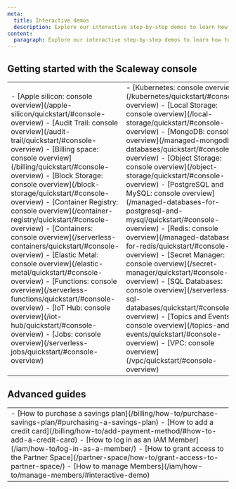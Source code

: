 ```yaml
---
meta:
  title: Interactive demos
  description: Explore our interactive step-by-step demos to learn how to use the Scaleway console and products.
content:
  paragraph: Explore our interactive step-by-step demos to learn how to use the Scaleway console and products.
---
```


<ProductHeader
  productName="Interactive demos"
  productLogo="generic"
  description="Take a tour of the Scaleway console with interactive demos. Our step-by-step previews help you explore the interface and discover our products and features."
/>

## Getting started with the Scaleway console

<Grid>
    <Card
      title="Scaleway console tour"
      url="/account/quickstart/#console-overview"
      label="See demo"
    />
    <Card
      title="Adding a credit card"
      url="/billing/how-to/add-payment-method/#how-to-add-a-credit-card"
      label="See demo"
    />
    <Card
      title="Log in as an IAM Member"
      url="/iam/how-to/log-in-as-a-member/"
      label="See demo"
    />
</Grid>

<table>
  <tbody>
    <tr>
      <td>
      - [Apple silicon: console overview](/apple-silicon/quickstart/#console-overview)
      - [Audit Trail: console overview](/audit-trail/quickstart/#console-overview)
      - [Billing space: console overview](/billing/quickstart/#console-overview)
      - [Block Storage: console overview](/block-storage/quickstart/#console-overview)
      - [Container Registry: console overview](/container-registry/quickstart/#console-overview)
      - [Containers: console overview](/serverless-containers/quickstart/#console-overview)
      - [Elastic Metal: console overview](/elastic-metal/quickstart/#console-overview)
      - [Functions: console overview](/serverless-functions/quickstart/#console-overview)
      - [IoT Hub: console overview](/iot-hub/quickstart/#console-overview)
      - [Jobs: console overview](/serverless-jobs/quickstart/#console-overview)
      </td>
      <td>
      - [Kubernetes: console overview](/kubernetes/quickstart/#console-overview)
      - [Local Storage: console overview](/local-storage/quickstart/#console-overview)
      - [MongoDB: console overview](/managed-mongodb-databases/quickstart/#console-overview)
      - [Object Storage: console overview](/object-storage/quickstart/#console-overview)
      - [PostgreSQL and MySQL: console overview](/managed-databases-for-postgresql-and-mysql/quickstart/#console-overview)
      - [Redis: console overview](/managed-databases-for-redis/quickstart/#console-overview)
      - [Secret Manager: console overview](/secret-manager/quickstart/#console-overview)
      - [SQL Databases: console overview](/serverless-sql-databases/quickstart/#console-overview)
      - [Topics and Events: console overview](/topics-and-events/quickstart/#console-overview)
      - [VPC: console overview](/vpc/quickstart/#console-overview)
      </td>
    </tr>
  </tbody>
</table>

## Advanced guides

<table>
  <tbody>
    <tr>
      <td>
        - [How to purchase a savings plan](/billing/how-to/purchase-savings-plan/#purchasing-a-savings-plan)
        - [How to add a credit card](/billing/how-to/add-payment-method/#how-to-add-a-credit-card)
        - [How to log in as an IAM Member](/iam/how-to/log-in-as-a-member/)
        - [How to grant access to the Partner Space](/partner-space/how-to/grant-access-to-partner-space/)
        - [How to manage Members](/iam/how-to/manage-members/#interactive-demo)
      </td>
    </tr>
  </tbody>
</table>

